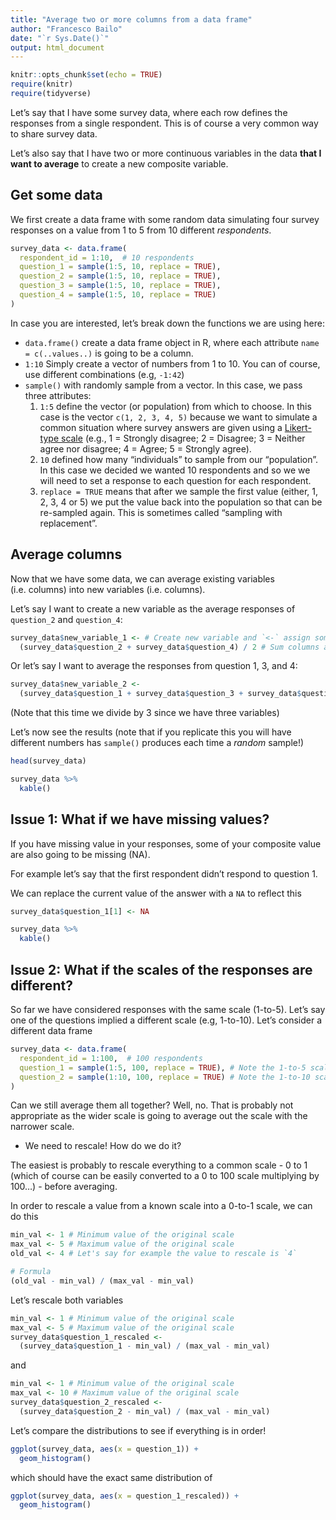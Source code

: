 ```yaml
---
title: "Average two or more columns from a data frame"
author: "Francesco Bailo"
date: "`r Sys.Date()`"
output: html_document
---
```


```r
knitr::opts_chunk$set(echo = TRUE)
require(knitr)
require(tidyverse)
```

Let's say that I have some survey data, where each row defines the responses from a single respondent. This is of course a very common way to share survey data. 

Let's also say that I have two or more continuous variables in the data **that I want to average** to create a new composite variable.

## Get some data

We first create a data frame with some random data simulating four survey responses on a value from 1 to 5 from 10 different *respondents*.

```r
survey_data <- data.frame(
  respondent_id = 1:10,  # 10 respondents
  question_1 = sample(1:5, 10, replace = TRUE),
  question_2 = sample(1:5, 10, replace = TRUE),
  question_3 = sample(1:5, 10, replace = TRUE),
  question_4 = sample(1:5, 10, replace = TRUE)
)
```

In case you are interested, let's break down the functions we are using here:

- `data.frame()` create a data frame object in R, where each attribute `name = c(..values..)` is going to be a column. 
- `1:10` Simply create a vector of numbers from 1 to 10. You can of course, use different combinations (e.g, `-1:42`)
- `sample()` with randomly sample from a vector. In this case, we pass three attributes:
  1. `1:5` define the vector (or population) from which to choose. In this case is the vector `c(1, 2, 3, 4, 5)` because we want to simulate a common situation where survey answers are given using a [Likert-type scale](https://en.wikipedia.org/wiki/Likert_scale) (e.g., 1 = Strongly disagree; 2 = Disagree; 3 = Neither agree nor disagree; 4 = Agree; 5 = Strongly agree).
  2. `10` defined how many "individuals" to sample from our "population". In this case we decided we wanted 10 respondents and so we we will need to set a response to each question for each respondent.
  3. `replace = TRUE` means that after we sample the first value (either, 1, 2, 3, 4 or 5) we put the value back into the population so that can be re-sampled again. This is sometimes called "sampling with replacement". 

## Average columns

Now that we have some data, we can average existing variables (i.e. columns) into new variables (i.e. columns).

Let's say I want to create a new variable as the average responses of `question_2` and `question_4`:

```r
survey_data$new_variable_1 <- # Create new variable and `<-` assign some value
  (survey_data$question_2 + survey_data$question_4) / 2 # Sum columns and divide
```

Or let's say I want to average the responses from question 1, 3, and 4:

```r
survey_data$new_variable_2 <-
  (survey_data$question_1 + survey_data$question_3 + survey_data$question_4) / 3
```

(Note that this time we divide by 3 since we have three variables)

Let's now see the results (note that if you replicate this you will have different numbers has `sample()` produces each time a *random* sample!)

```r
head(survey_data)
```

```r
survey_data %>%
  kable()
```



## Issue 1: What if we have missing values?

If you have missing value in your responses, some of your composite value are also going to be missing (NA).

For example let's say that the first respondent didn't respond to question 1. 

We can replace the current value of the answer with a `NA` to reflect this

```r
survey_data$question_1[1] <- NA
```

```r
survey_data %>%
  kable()
```

## Issue 2: What if the scales of the responses are different?

So far we have considered responses with the same scale (1-to-5). Let's say one of the questions implied a different scale (e.g, 1-to-10). Let's consider a different data frame

```r
survey_data <- data.frame(
  respondent_id = 1:100,  # 100 respondents
  question_1 = sample(1:5, 100, replace = TRUE), # Note the 1-to-5 scale
  question_2 = sample(1:10, 100, replace = TRUE) # Note the 1-to-10 scale
)
```

Can we still average them all together? Well, no. That is probably not appropriate as the wider scale is going to average out the scale with the narrower scale. 

- We need to rescale! How do we do it?

The easiest is probably to rescale everything to a common scale - 0 to 1 (which of course can be easily converted to a 0 to 100 scale multiplying by 100...) -  before averaging.

In order to rescale a value from a known scale into a 0-to-1 scale, we can do this

```r
min_val <- 1 # Minimum value of the original scale
max_val <- 5 # Maximum value of the original scale
old_val <- 4 # Let's say for example the value to rescale is `4`

# Formula   
(old_val - min_val) / (max_val - min_val)
```

Let's rescale both variables

```r
min_val <- 1 # Minimum value of the original scale
max_val <- 5 # Maximum value of the original scale
survey_data$question_1_rescaled <- 
  (survey_data$question_1 - min_val) / (max_val - min_val)
```

and

```r
min_val <- 1 # Minimum value of the original scale
max_val <- 10 # Maximum value of the original scale
survey_data$question_2_rescaled <- 
  (survey_data$question_2 - min_val) / (max_val - min_val)
```

Let's compare the distributions to see if everything is in order!

```r
ggplot(survey_data, aes(x = question_1)) +
  geom_histogram()
```

which should have the exact same distribution of

```r
ggplot(survey_data, aes(x = question_1_rescaled)) +
  geom_histogram()
```
